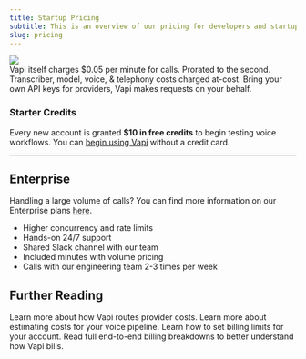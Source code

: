 ```yaml
---
title: Startup Pricing
subtitle: This is an overview of our pricing for developers and startups. For Enterprise pricing, please contact sales.
slug: pricing
---
```



<Frame>
  <img src="./static/images/pricing/voice-pipeline-cost-breakdown.png" />
</Frame>

<br />

<CardGroup cols={2}>
  <Card title="Startup Pricing: $0.05/min" icon="cent-sign" iconType="solid">
    Vapi itself charges $0.05 per minute for calls. Prorated to the second.
  </Card>
  <Card
    title="At-Cost for Providers"
    icon="chart-network"
    iconType="sharp-solid"
    color="#5BBFF1"
  >
    Transcriber, model, voice, & telephony costs charged at-cost.
  </Card>
  <Card
    title="Bring Your Own Keys"
    icon="key-skeleton-left-right"
    iconType="solid"
    color="#AD81F2"
  >
    Bring your own API keys for providers, Vapi makes requests on your behalf.
  </Card>
</CardGroup>

### Starter Credits

Every new account is granted **$10 in free credits** to begin testing voice workflows. You can [begin using Vapi](/quickstart/dashboard) without a credit card.

---

## Enterprise

Handling a large volume of calls? You can find more information on our Enterprise plans [here](/enterprise).

- Higher concurrency and rate limits
- Hands-on 24/7 support
- Shared Slack channel with our team
- Included minutes with volume pricing
- Calls with our engineering team 2-3 times per week

## Further Reading

<CardGroup cols={2}>
  <Card
    title="Routing Provider Cost"
    icon="route"
    iconType="solid"
    href="/billing/cost-routing"
  >
    Learn more about how Vapi routes provider costs.
  </Card>
  <Card
    title="Estimating Costs"
    icon="equals"
    iconType="solid"
    href="/billing/estimating-costs"
  >
    Learn more about estimating costs for your voice pipeline.
  </Card>
  <Card
    title="Billing Limits"
    icon="meter"
    iconType="solid"
    href="/billing/billing-limits"
  >
    Learn how to set billing limits for your account.
  </Card>
  <Card
    title="Billing Examples"
    icon="books"
    iconType="solid"
    href="/billing/examples"
  >
    Read full end-to-end billing breakdowns to better understand how Vapi bills.
  </Card>
</CardGroup>
